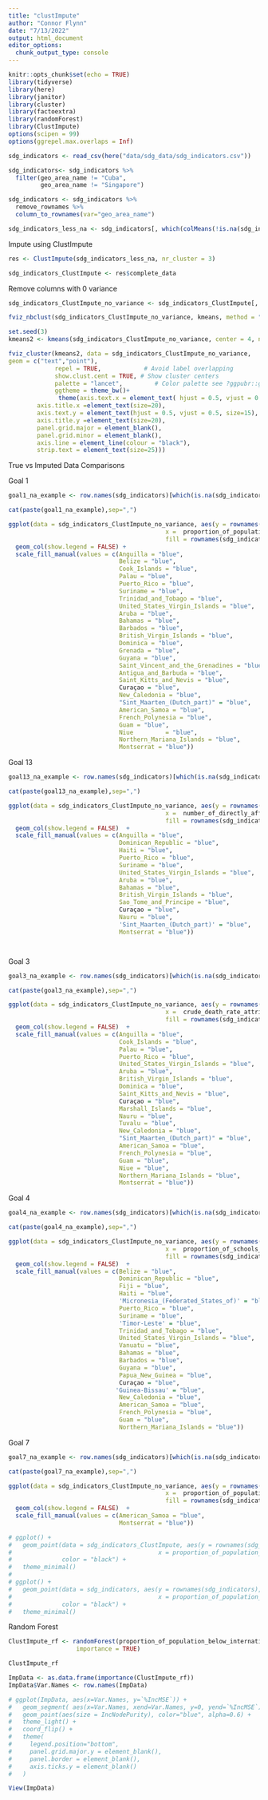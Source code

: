 ```yaml
---
title: "clustImpute"
author: "Connor Flynn"
date: "7/13/2022"
output: html_document
editor_options: 
  chunk_output_type: console
---
```


```r
knitr::opts_chunk$set(echo = TRUE)
library(tidyverse)
library(here)
library(janitor)
library(cluster)
library(factoextra)
library(randomForest)
library(ClustImpute)
options(scipen = 99)
options(ggrepel.max.overlaps = Inf)
```

```r
sdg_indicators <- read_csv(here("data/sdg_data/sdg_indicators.csv"))
```

```r
sdg_indicators<- sdg_indicators %>% 
  filter(geo_area_name != "Cuba",
         geo_area_name != "Singapore")
```


```r
sdg_indicators <- sdg_indicators %>% 
  remove_rownames %>% 
  column_to_rownames(var="geo_area_name")
```



```r
sdg_indicators_less_na <- sdg_indicators[, which(colMeans(!is.na(sdg_indicators)) > 0.4)]
```


Impute using ClustImpute

```r
res <- ClustImpute(sdg_indicators_less_na, nr_cluster = 3)
```


```r

sdg_indicators_ClustImpute <- res$complete_data

```


Remove columns with 0 variance

```r
sdg_indicators_ClustImpute_no_variance <- sdg_indicators_ClustImpute[, sapply(sdg_indicators_ClustImpute, var) != 0]
```



```r
fviz_nbclust(sdg_indicators_ClustImpute_no_variance, kmeans, method = "wss")
```

```r
set.seed(3)
kmeans2 <- kmeans(sdg_indicators_ClustImpute_no_variance, center = 4, nstart = 100)
```

```r
fviz_cluster(kmeans2, data = sdg_indicators_ClustImpute_no_variance,
geom = c("text","point"),
             repel = TRUE,            # Avoid label overlapping
             show.clust.cent = TRUE, # Show cluster centers
             palette = "lancet",         # Color palette see ?ggpubr::ggpar
             ggtheme = theme_bw()+
              theme(axis.text.x = element_text( hjust = 0.5, vjust = 0.5, size=15),
        axis.title.x =element_text(size=20),
        axis.text.y = element_text(hjust = 0.5, vjust = 0.5, size=15),
        axis.title.y =element_text(size=20),
        panel.grid.major = element_blank(),
        panel.grid.minor = element_blank(), 
        axis.line = element_line(colour = "black"),
        strip.text = element_text(size=25)))
```



True vs Imputed Data Comparisons

Goal 1

```r
goal1_na_example <- row.names(sdg_indicators)[which(is.na(sdg_indicators$proportion_of_population_below_international_poverty_line_percent))]

cat(paste(goal1_na_example),sep=",")
```



```r
ggplot(data = sdg_indicators_ClustImpute_no_variance, aes(y = rownames(sdg_indicators_ClustImpute_no_variance), 
                                            x =  proportion_of_population_below_international_poverty_line_percent,
                                            fill = rownames(sdg_indicators_ClustImpute_no_variance))) +
  geom_col(show.legend = FALSE) + 
  scale_fill_manual(values = c(Anguilla = "blue",  
                               Belize = "blue",
                               Cook_Islands = "blue",       
                               Palau = "blue",
                               Puerto_Rico = "blue",   
                               Suriname = "blue",
                               Trinidad_and_Tobago = "blue",
                               United_States_Virgin_Islands = "blue",
                               Aruba = "blue",
                               Bahamas = "blue",
                               Barbados = "blue",
                               British_Virgin_Islands = "blue",
                               Dominica = "blue", 
                               Grenada = "blue", 
                               Guyana = "blue",
                               Saint_Vincent_and_the_Grenadines = "blue",
                               Antigua_and_Barbuda = "blue",
                               Saint_Kitts_and_Nevis = "blue",              
                               Curaçao = "blue",
                               New_Caledonia = "blue",
                               "Sint_Maarten_(Dutch_part)" = "blue",           
                               American_Samoa = "blue",
                               French_Polynesia = "blue",            
                               Guam = "blue",
                               Niue         = "blue",
                               Northern_Mariana_Islands = "blue",              
                               Montserrat = "blue"))
```


Goal 13

```r
goal13_na_example <- row.names(sdg_indicators)[which(is.na(sdg_indicators$number_of_directly_affected_persons_attributed_to_disasters_per_100_000_population_number))]

cat(paste(goal13_na_example),sep=",")

```



```r
ggplot(data = sdg_indicators_ClustImpute_no_variance, aes(y = rownames(sdg_indicators_ClustImpute_no_variance), 
                                            x =  number_of_directly_affected_persons_attributed_to_disasters_per_100_000_population_number,
                                            fill = rownames(sdg_indicators_ClustImpute_no_variance))) +
  geom_col(show.legend = FALSE)  +
  scale_fill_manual(values = c(Anguilla = "blue",
                               Dominican_Republic = "blue",
                               Haiti = "blue",
                               Puerto_Rico = "blue",
                               Suriname = "blue",
                               United_States_Virgin_Islands = "blue",
                               Aruba = "blue",
                               Bahamas = "blue",
                               British_Virgin_Islands = "blue",
                               Sao_Tome_and_Principe = "blue",
                               Curaçao = "blue",
                               Nauru = "blue",
                               'Sint_Maarten_(Dutch_part)' = "blue",
                               Montserrat = "blue"))




```

Goal 3

```r
goal3_na_example <- row.names(sdg_indicators)[which(is.na(sdg_indicators$crude_death_rate_attributed_to_household_and_ambient_air_pollution_deaths_per_100_000_population))]

cat(paste(goal3_na_example),sep=",")

```

```r
ggplot(data = sdg_indicators_ClustImpute_no_variance, aes(y = rownames(sdg_indicators_ClustImpute_no_variance), 
                                            x =  crude_death_rate_attributed_to_household_and_ambient_air_pollution_deaths_per_100_000_population,
                                            fill = rownames(sdg_indicators_ClustImpute_no_variance))) +
  geom_col(show.legend = FALSE)  +
  scale_fill_manual(values = c(Anguilla = "blue",
                               Cook_Islands = "blue",
                               Palau = "blue",
                               Puerto_Rico = "blue",
                               United_States_Virgin_Islands = "blue",
                               Aruba = "blue",
                               British_Virgin_Islands = "blue",
                               Dominica = "blue",
                               Saint_Kitts_and_Nevis = "blue",
                               Curaçao = "blue",
                               Marshall_Islands = "blue",
                               Nauru = "blue",
                               Tuvalu = "blue",
                               New_Caledonia = "blue",
                               "Sint_Maarten_(Dutch_part)" = "blue",
                               American_Samoa = "blue",
                               French_Polynesia = "blue",
                               Guam = "blue",
                               Niue = "blue",
                               Northern_Mariana_Islands = "blue",
                               Montserrat = "blue"))
```



Goal 4 

```r
goal4_na_example <- row.names(sdg_indicators)[which(is.na(sdg_indicators$proportion_of_schools_with_access_to_computers_for_pedagogical_purposes_by_education_level_percent))]

cat(paste(goal4_na_example),sep=",")
```


```r
ggplot(data = sdg_indicators_ClustImpute_no_variance, aes(y = rownames(sdg_indicators_ClustImpute_no_variance), 
                                            x =  proportion_of_schools_with_access_to_computers_for_pedagogical_purposes_by_education_level_percent,
                                            fill = rownames(sdg_indicators_ClustImpute_no_variance))) +
  geom_col(show.legend = FALSE)  +
  scale_fill_manual(values = c(Belize = "blue",
                               Dominican_Republic = "blue",
                               Fiji = "blue",
                               Haiti = "blue",
                               'Micronesia_(Federated_States_of)' = "blue",
                               Puerto_Rico = "blue",
                               Suriname = "blue",
                               'Timor-Leste' = "blue",
                               Trinidad_and_Tobago = "blue",
                               United_States_Virgin_Islands = "blue",
                               Vanuatu = "blue",
                               Bahamas = "blue",
                               Barbados = "blue",
                               Guyana = "blue",
                               Papua_New_Guinea = "blue",
                               Curaçao = "blue",
                              'Guinea-Bissau' = "blue",
                               New_Caledonia = "blue",
                               American_Samoa = "blue",
                               French_Polynesia = "blue",
                               Guam = "blue",
                               Northern_Mariana_Islands = "blue"))
```


Goal 7

```r
goal7_na_example <- row.names(sdg_indicators)[which(is.na(sdg_indicators$proportion_of_population_with_access_to_electricity_by_urban_rural_percent))]

cat(paste(goal7_na_example),sep=",")
```



```r
ggplot(data = sdg_indicators_ClustImpute_no_variance, aes(y = rownames(sdg_indicators_ClustImpute_no_variance), 
                                            x =  proportion_of_population_with_access_to_electricity_by_urban_rural_percent,
                                            fill = rownames(sdg_indicators_ClustImpute_no_variance))) +
  geom_col(show.legend = FALSE)  +
  scale_fill_manual(values = c(American_Samoa = "blue",
                               Montserrat = "blue"))
```









```r
# ggplot() + 
#   geom_point(data = sdg_indicators_ClustImpute, aes(y = rownames(sdg_indicators_ClustImpute),
#                                         x = proportion_of_population_with_access_to_electricity_by_urban_rural_percent),
#              color = "black") + 
#   theme_minimal()
# 
# ggplot() +
#   geom_point(data = sdg_indicators, aes(y = rownames(sdg_indicators),
#                                         x = proportion_of_population_with_access_to_electricity_by_urban_rural_percent),
#              color = "black") +
#   theme_minimal()
```


Random Forest


```r
ClustImpute_rf <- randomForest(proportion_of_population_below_international_poverty_line_percent ~ ., data = sdg_indicators_ClustImpute_no_variance, 
                   importance = TRUE)
```

```r
ClustImpute_rf
```

```r
ImpData <- as.data.frame(importance(ClustImpute_rf))
ImpData$Var.Names <- row.names(ImpData)

# ggplot(ImpData, aes(x=Var.Names, y=`%IncMSE`)) +
#   geom_segment( aes(x=Var.Names, xend=Var.Names, y=0, yend=`%IncMSE`), color="skyblue") +
#   geom_point(aes(size = IncNodePurity), color="blue", alpha=0.6) +
#   theme_light() +
#   coord_flip() +
#   theme(
#     legend.position="bottom",
#     panel.grid.major.y = element_blank(),
#     panel.border = element_blank(),
#     axis.ticks.y = element_blank()
#   )

View(ImpData)
```

